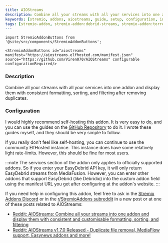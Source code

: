 ```yaml
---
title: AIOStreams
description: Combine all your streams with all your services into one addon and display them with consistent formatting, sorting, and filtering after removing duplicates.
keywords: [stremio, addons, aiostreams, guide, setup, configuration, install, link]
tags: [stremio-addon, stremio-addon:debrid-streams, stremio-addon:torrent-streams, stremio-addon:http-streams, stremio-addon:viren070's-addons]
---
```


```mdx-code-block
import StremioAddonButtons from '@site/src/components/StremioAddonButtons';

<StremioAddonButtons id="aiostreams" manifest="https://aiostreams.elfhosted.com/manifest.json" source="https://github.com/Viren070/AIOStreams" configurable configurationRequired/> 
```

<h3>Description</h3>

Combine all your streams with all your services into one addon and display them with consistent formatting, sorting, and filtering after removing duplicates.

<h3>Configuration</h3>

I would highly recommend self-hosting this addon.
It is very easy to do, and you can use the guides on the [GitHub Repository](https://github.com/Viren070/AIOStreams) to do it. 
I wrote these guides myself, and they should be very simple to follow. 

If you really don't feel like self-hosting, you can continue to use the community ElfHosted instance. This instance does have some relatively light rate-limits.
However, this should be fine for most users. 

:::note
The services section of the addon only applies to officially supported addons. So if you enter your EasyDebrid API key, it will only return EasyDebrid streams from 
MediaFusion. However, you can enter other addons that support EasyDebrid (like Debridio) into the custom addon field using the manifest URL you get after 
configuring at the addon's website. 
:::

If you need help in configuring this addon, feel free to ask in the [Stremio Addons Discord](/stremio/faq#what-are-the-official-links-for-stremio-and-the-stremioaddons-community)
or in the [r/StremioAddons subreddit](https://www.reddit.com/r/StremioAddons/) in a new post or at one of these posts related to AIOStreams: 

- [Reddit: AIOStreams: Combine all your streams into one addon and display them with consistent and customisable formatting, sorting, and filtering](https://www.reddit.com/r/StremioAddons/comments/1hwlt7q/aiostreams_combine_all_your_streams_into_one/)
- [Reddit: AIOStreams v1.7.0 Released - Duplicate file removal, MediaFlow support, Easynews addons and more!](https://www.reddit.com/r/StremioAddons/comments/1i0iu1u/aiostreams_v170_released_duplicate_file_removal/)